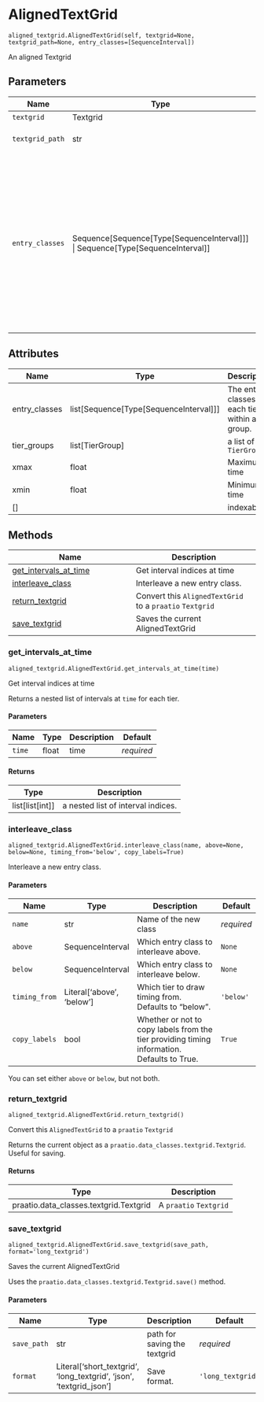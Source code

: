 # AlignedTextGrid { #aligned_textgrid.aligned_textgrid.AlignedTextGrid }

`aligned_textgrid.AlignedTextGrid(self, textgrid=None, textgrid_path=None, entry_classes=[SequenceInterval])`

An aligned Textgrid

## Parameters

| Name            | Type                                                                                     | Description                                                                                                                                                                                                                                                                                                                                                                                                                                                                                                                              | Default              |
|-----------------|------------------------------------------------------------------------------------------|------------------------------------------------------------------------------------------------------------------------------------------------------------------------------------------------------------------------------------------------------------------------------------------------------------------------------------------------------------------------------------------------------------------------------------------------------------------------------------------------------------------------------------------|----------------------|
| `textgrid`      | Textgrid                                                                                 | A `praatio` TextGrid                                                                                                                                                                                                                                                                                                                                                                                                                                                                                                                     | `None`               |
| `textgrid_path` | str                                                                                      | A path to a TextGrid file to be  read in with `praatio.textgrid.openTextgrid`                                                                                                                                                                                                                                                                                                                                                                                                                                                            | `None`               |
| `entry_classes` | Sequence\[Sequence\[Type\[SequenceInterval\]\]\] \| Sequence\[Type\[SequenceInterval\]\] | If a single list of `SequenceInterval` subclasses is given, they will be repeated as many times as necessary to assign a class to every tier.  So if there are three speakers, each with a word and phone tier,  `[Word, Phone]` will process them each into a tier group.  If your TextGrids are more complex, provide a nested list with the  class for each tier within each tier group. Say, if only the first speaker had both a word and phone tier, and the remaining two had only a word tier, `[[Word, Phone], [Word], [Word]]` | `[SequenceInterval]` |

## Attributes

| Name          | Type                                         | Description                                          |
|---------------|----------------------------------------------|------------------------------------------------------|
| entry_classes | list\[Sequence\[Type\[SequenceInterval\]\]\] | The entry classes for each tier within a tier group. |
| tier_groups   | list\[TierGroup\]                            | a list of `TierGroup`                                |
| xmax          | float                                        | Maximum time                                         |
| xmin          | float                                        | Minimum time                                         |
| \[\]          |                                              | indexable                                            |

## Methods

| Name | Description |
| --- | --- |
| [get_intervals_at_time](#aligned_textgrid.aligned_textgrid.AlignedTextGrid.get_intervals_at_time) | Get interval indices at time |
| [interleave_class](#aligned_textgrid.aligned_textgrid.AlignedTextGrid.interleave_class) | Interleave a new entry class. |
| [return_textgrid](#aligned_textgrid.aligned_textgrid.AlignedTextGrid.return_textgrid) | Convert this `AlignedTextGrid` to a `praatio` `Textgrid` |
| [save_textgrid](#aligned_textgrid.aligned_textgrid.AlignedTextGrid.save_textgrid) | Saves the current AlignedTextGrid |

### get_intervals_at_time { #aligned_textgrid.aligned_textgrid.AlignedTextGrid.get_intervals_at_time }

`aligned_textgrid.AlignedTextGrid.get_intervals_at_time(time)`

Get interval indices at time

Returns a nested list of intervals at `time` for each tier.

#### Parameters

| Name   | Type   | Description   | Default    |
|--------|--------|---------------|------------|
| `time` | float  | time          | _required_ |

#### Returns

| Type                | Description                        |
|---------------------|------------------------------------|
| list\[list\[int\]\] | a nested list of interval indices. |

### interleave_class { #aligned_textgrid.aligned_textgrid.AlignedTextGrid.interleave_class }

`aligned_textgrid.AlignedTextGrid.interleave_class(name, above=None, below=None, timing_from='below', copy_labels=True)`

Interleave a new entry class.

#### Parameters

| Name          | Type                        | Description                                                                                 | Default    |
|---------------|-----------------------------|---------------------------------------------------------------------------------------------|------------|
| `name`        | str                         | Name of the new class                                                                       | _required_ |
| `above`       | SequenceInterval            | Which entry class to interleave above.                                                      | `None`     |
| `below`       | SequenceInterval            | Which entry class to interleave below.                                                      | `None`     |
| `timing_from` | Literal\['above', 'below'\] | Which tier to draw timing from. Defaults to "below".                                        | `'below'`  |
| `copy_labels` | bool                        | Whether or not to copy labels from the tier providing timing information. Defaults to True. | `True`     |

You can set either `above` or `below`, but not both.

### return_textgrid { #aligned_textgrid.aligned_textgrid.AlignedTextGrid.return_textgrid }

`aligned_textgrid.AlignedTextGrid.return_textgrid()`

Convert this `AlignedTextGrid` to a `praatio` `Textgrid`

Returns the current object as a `praatio.data_classes.textgrid.Textgrid`.
Useful for saving.

#### Returns

| Type                                   | Description            |
|----------------------------------------|------------------------|
| praatio.data_classes.textgrid.Textgrid | A `praatio` `Textgrid` |

### save_textgrid { #aligned_textgrid.aligned_textgrid.AlignedTextGrid.save_textgrid }

`aligned_textgrid.AlignedTextGrid.save_textgrid(save_path, format='long_textgrid')`

Saves the current AlignedTextGrid

Uses the `praatio.data_classes.textgrid.Textgrid.save()` method.

#### Parameters

| Name        | Type                                                                  | Description                  | Default           |
|-------------|-----------------------------------------------------------------------|------------------------------|-------------------|
| `save_path` | str                                                                   | path for saving the textgrid | _required_        |
| `format`    | Literal\['short_textgrid', 'long_textgrid', 'json', 'textgrid_json'\] | Save format.                 | `'long_textgrid'` |